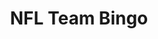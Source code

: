 ---
title: "NFL Team Bingo"
subtitle: ""
creator: ""
categories: ["games"]
featuredImage: "../src/assets/images/item/games/DSC02708.png"
views: ["../src/assets/images/item/games/DSC02708.png","../src/assets/images/item/games/DSC02709.png"]
nextItem: []
---